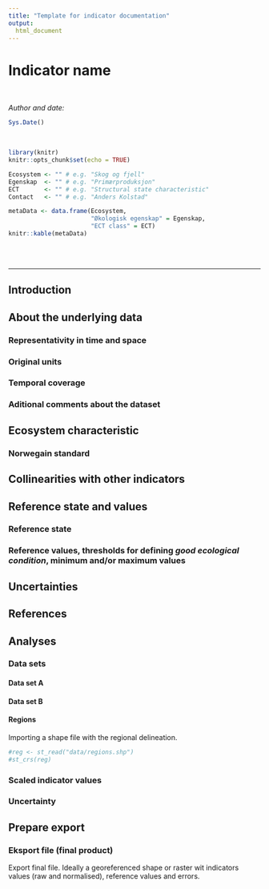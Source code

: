 ```yaml
---
title: "Template for indicator documentation"
output:
  html_document
---
```


<!-- This is a template for how to document the indicator analyses. 
Make a copy of this file and store it in the root folder (same as where this template is stored) folder. 
Name te file DRAFT_myIndicatorName.Rmd. 
Because this is also a stand-alone Rmd file inside a bookdown project, in order to knit the file for preview purposes,
you need to type rmarkdown::render("template.Rmd") in the console, 
as the the usual Ctrl + Alt + k will not work. When the analyses is complete,
Anders Kolstad, or someone else, will perform a rapid code review, making sure 
the analysis is repeatable by someone else. Be therefore very careful to annotate 
and comment on every step in the analysis. Se When completed, Anders will make a copy
of the working file and put it in the same project root folder, but removing the 'DRAFT_' part of the name. 
After modifying it slightly (mainly removing the top YAML header and updating the rmd_files argument in '_bookdown.yml') the output will become available 
on the website (https://ninanor.github.io/ecosystemCondition/). -->

<!-- Examples: For an example, see 'indicators/breareal-workingFile.Rmd'. Notice the degree of annotation.
Make sure also to not change the order, or modify the headers unless you really need to. This is because it
easier to read the web page as a whole of the indicators are presented using the same layout. 
To complete the exmaple, se 'breareal.Rmd' and notice how Anders has prepared the working file to become a
chapter in eth bookdown project. Anders will do this for you as patr of the code review.
-->


<!-- Replace 'indicator name' with yor own indicator name  -->
# Indicator name

<br />

_Author and date:_
<!-- Write your name here -->

```r
Sys.Date()
```

<br />

<!-- Load all you dependencies here -->
```r
library(knitr)
knitr::opts_chunk$set(echo = TRUE)
```


<!-- Fill in which ecosystem the indicator belongs to, as well as the ecosystem characteristic it should be linked to. It's OK to use some Norwegian here -->
```r
Ecosystem <- "" # e.g. "Skog og fjell"
Egenskap  <- "" # e.g. "Primærproduksjon"
ECT       <- "" # e.g. "Structural state characteristic"
Contact   <- "" # e.g. "Anders Kolstad"
```

```r
metaData <- data.frame(Ecosystem,
                       "Økologisk egenskap" = Egenskap,
                       "ECT class" = ECT)
knitr::kable(metaData)
```

<!-- Don't remove these three html lines -->
<br />
<br />
<hr />



<!-- Document you work below. Try not to change  the headers too much. Data can be stored on NINA server. Since the book is rendered on the R Server this works fine, but note that directory paths are different on the server compared to you local machine. If it is not too big you may store under /data/ on this repository -->

## Introduction
<!-- Text here -->

## About the underlying data
<!-- Text here -->


### Representativity in time and space
<!-- Text here -->

### Original units
<!-- Text here -->


### Temporal coverage
<!-- Text here -->


### Aditional comments about the dataset
<!-- Text here -->


## Ecosystem characteristic
### Norwegain standard
<!-- Text here -->

### <!-- Text here -->
<!-- Text here. Note that there are two parallell systems for defining ecosystem properties - one Norwegian and one international (SEEA EA). See man/SEEA EA examples.pdf for help -->

## Collinearities with other indicators
<!-- Text here -->

## Reference state and values
### Reference state
<!-- Text here -->


### Reference values, thresholds for defining _good ecological condition_, minimum and/or maximum values
<!-- Text here -->


## Uncertainties
<!-- Text here -->

## References
<!-- Text here -->


## Analyses
### Data sets
<!-- Text here -->


#### Data set A
<!-- Text here -->


#### Data set B
<!-- Text here -->

#### Regions
<!-- In case you need to map the indicator value to regions, you can do that here -->
Importing a shape file with the regional delineation. 
```r
#reg <- st_read("data/regions.shp")
#st_crs(reg)
```

### Scaled indicator values
<!-- Text and analyses here -->

### Uncertainty
<!-- Text here -->


## Prepare export
<!-- Text here -->


### Eksport file (final product)
Export final file. Ideally a georeferenced shape or raster wit indicators values (raw and normalised), reference values and errors.




